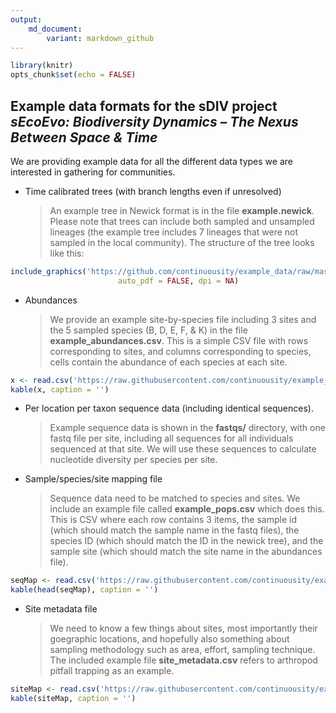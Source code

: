 ```yaml
---
output: 
    md_document:
        variant: markdown_github
---
```


```r
library(knitr)
opts_chunk$set(echo = FALSE)
```

## Example data formats for the sDIV project *sEcoEvo: Biodiversity Dynamics – The Nexus Between Space & Time*

We are providing example data for all the different data types we are interested in gathering for communities.

* Time calibrated trees (with branch lengths even if unresolved)
  
    > An example tree in Newick format is in the file **example.newick**. Please note that trees can include both sampled and unsampled lineages (the example tree includes 7 lineages that were not sampled in the local community). The structure of the tree looks like this:


```r
include_graphics('https://github.com/continuousity/example_data/raw/master/example_tree.jpeg', 
                        auto_pdf = FALSE, dpi = NA)
```

* Abundances 

    > We provide an example site-by-species file including 3 sites and the 5 sampled species (B, D, E, F, & K) in the file **example_abundances.csv**. This is a simple CSV file with rows corresponding to sites, and columns corresponding to species, cells contain the abundance of each species at each site.

```r
x <- read.csv('https://raw.githubusercontent.com/continuousity/example_data/master/example_abundances.csv', row.names = 1)
kable(x, caption = '')
```

* Per location per taxon sequence data (including identical sequences). 

    > Example sequence data is shown in the **fastqs/** directory, with one fastq file per site, including all sequences for all individuals sequenced at that site. We will use these sequences to calculate nucleotide diversity per species per site.

* Sample/species/site mapping file

    > Sequence data need to be matched to species and sites. We include an example file called **example_pops.csv** which does this. This is CSV where each row contains 3 items, the sample id (which should match the sample name in the fastq files), the species ID (which should match the ID in the newick tree), and the sample site (which should match the site name in the abundances file).

```r
seqMap <- read.csv('https://raw.githubusercontent.com/continuousity/example_data/master/example_pops.csv')
kable(head(seqMap), caption = '')
```

* Site metadata file

    > We need to know a few things about sites, most importantly their goegraphic locations, and hopefully also something about sampling methodology such as area, effort, sampling technique.  The included example file **site_metadata.csv** refers to arthropod pitfall trapping as an example.

```r
siteMap <- read.csv('https://raw.githubusercontent.com/continuousity/example_data/master/site_metadata.csv')
kable(siteMap, caption = '')
```

